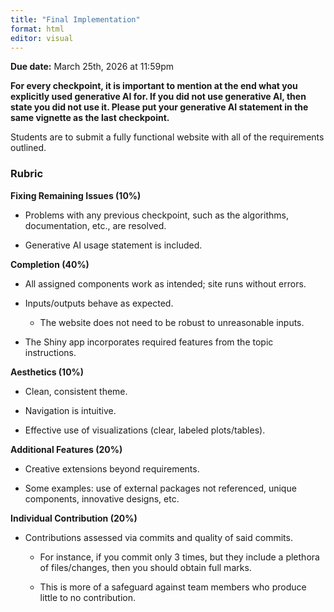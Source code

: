 ```yaml
---
title: "Final Implementation"
format: html
editor: visual
---
```


**Due date:** March 25th, 2026 at 11:59pm

**For every checkpoint, it is important to mention at the end what you explicitly used generative AI for. If you did not use generative AI, then state you did not use it. Please put your generative AI statement in the same vignette as the last checkpoint.**

Students are to submit a fully functional website with all of the requirements outlined. 

### Rubric

**Fixing Remaining Issues (10%)**

-   Problems with any previous checkpoint, such as the algorithms, documentation, etc., are resolved.

-   Generative AI usage statement is included.

**Completion (40%)**

-   All assigned components work as intended; site runs without errors.

-   Inputs/outputs behave as expected.

    -   The website does not need to be robust to unreasonable inputs.

-   The Shiny app incorporates required features from the topic instructions.

**Aesthetics (10%)**

-   Clean, consistent theme.

-   Navigation is intuitive.

-   Effective use of visualizations (clear, labeled plots/tables).

**Additional Features (20%)**

-   Creative extensions beyond requirements. 

-   Some examples: use of external packages not referenced, unique components, innovative designs, etc.

**Individual Contribution (20%)**

-   Contributions assessed via commits and quality of said commits.

    -   For instance, if you commit only 3 times, but they include a plethora of files/changes, then you should obtain full marks.

    -   This is more of a safeguard against team members who produce little to no contribution.
